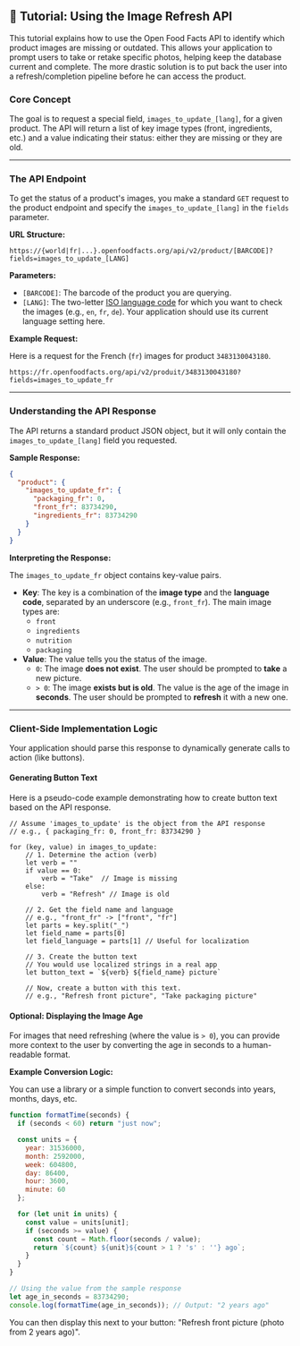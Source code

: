 ## 📸 Tutorial: Using the Image Refresh API

This tutorial explains how to use the Open Food Facts API to identify which product images are missing or outdated. This allows your application to prompt users to take or retake specific photos, helping keep the database current and complete. The more drastic solution is to put back the user into a refresh/completion pipeline before he can access the product.

### Core Concept

The goal is to request a special field, `images_to_update_[lang]`, for a given product. The API will return a list of key image types (front, ingredients, etc.) and a value indicating their status: either they are missing or they are old.

-----

### The API Endpoint

To get the status of a product's images, you make a standard `GET` request to the product endpoint and specify the `images_to_update_[lang]` in the `fields` parameter.

**URL Structure:**

``` title="The API Endpoint"
https://{world|fr|...}.openfoodfacts.org/api/v2/product/[BARCODE]?fields=images_to_update_[LANG]
```

**Parameters:**

  * `[BARCODE]`: The barcode of the product you are querying.
  * `[LANG]`: The two-letter [ISO language code](https://static.openfoodfacts.org/data/taxonomies/languages.json) for which you want to check the images (e.g., `en`, `fr`, `de`). Your application should use its current language setting here.

**Example Request:**

Here is a request for the French (`fr`) images for product `3483130043180`.

``` title="The API Endpoint"
https://fr.openfoodfacts.org/api/v2/produit/3483130043180?fields=images_to_update_fr
```

-----

### Understanding the API Response

The API returns a standard product JSON object, but it will only contain the `images_to_update_[lang]` field you requested.

**Sample Response:**

```json title="Understanding the API Response"
{
  "product": {
    "images_to_update_fr": {
      "packaging_fr": 0,
      "front_fr": 83734290,
      "ingredients_fr": 83734290
    }
  }
}
```

**Interpreting the Response:**

The `images_to_update_fr` object contains key-value pairs.

  * **Key**: The key is a combination of the **image type** and the **language code**, separated by an underscore (e.g., `front_fr`). The main image types are:
      * `front`
      * `ingredients`
      * `nutrition`
      * `packaging`
  * **Value**: The value tells you the status of the image.
      * `0`: The image **does not exist**. The user should be prompted to **take** a new picture.
      * `> 0`: The image **exists but is old**. The value is the age of the image in **seconds**. The user should be prompted to **refresh** it with a new one.

-----

### Client-Side Implementation Logic

Your application should parse this response to dynamically generate calls to action (like buttons).

#### Generating Button Text

Here is a pseudo-code example demonstrating how to create button text based on the API response.

``` title="Client-Side Implementation Logic"
// Assume 'images_to_update' is the object from the API response
// e.g., { packaging_fr: 0, front_fr: 83734290 }

for (key, value) in images_to_update:
    // 1. Determine the action (verb)
    let verb = ""
    if value == 0:
        verb = "Take"  // Image is missing
    else:
        verb = "Refresh" // Image is old

    // 2. Get the field name and language
    // e.g., "front_fr" -> ["front", "fr"]
    let parts = key.split("_")
    let field_name = parts[0]
    let field_language = parts[1] // Useful for localization

    // 3. Create the button text
    // You would use localized strings in a real app
    let button_text = `${verb} ${field_name} picture`

    // Now, create a button with this text.
    // e.g., "Refresh front picture", "Take packaging picture"
```

#### Optional: Displaying the Image Age

For images that need refreshing (where the value is `> 0`), you can provide more context to the user by converting the age in seconds to a human-readable format.

**Example Conversion Logic:**

You can use a library or a simple function to convert seconds into years, months, days, etc.

```javascript title="Client-Side Implementation Logic"
function formatTime(seconds) {
  if (seconds < 60) return "just now";

  const units = {
    year: 31536000,
    month: 2592000,
    week: 604800,
    day: 86400,
    hour: 3600,
    minute: 60
  };

  for (let unit in units) {
    const value = units[unit];
    if (seconds >= value) {
      const count = Math.floor(seconds / value);
      return `${count} ${unit}${count > 1 ? 's' : ''} ago`;
    }
  }
}

// Using the value from the sample response
let age_in_seconds = 83734290;
console.log(formatTime(age_in_seconds)); // Output: "2 years ago"
```

You can then display this next to your button: "Refresh front picture (photo from 2 years ago)".
